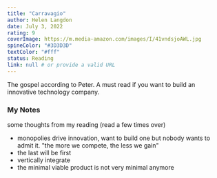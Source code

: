 ```yaml
---
title: "Carravagio"
author: Helen Langdon
date: July 3, 2022
rating: 9
coverImage: https://m.media-amazon.com/images/I/41vndsjoAWL.jpg
spineColor: "#3D3D3D"
textColor: "#fff"
status: Reading
link: null # or provide a valid URL
---
```


The gospel according to Peter. A must read if you want to build an innovative technology company.


### My Notes

some thoughts from my reading (read a few times over)

- monopolies drive innovation, want to build one but nobody wants to admit it. "the more we compete, the less we gain"
- the last will be first 
- vertically integrate 
- the minimal viable product is not very minimal anymore


